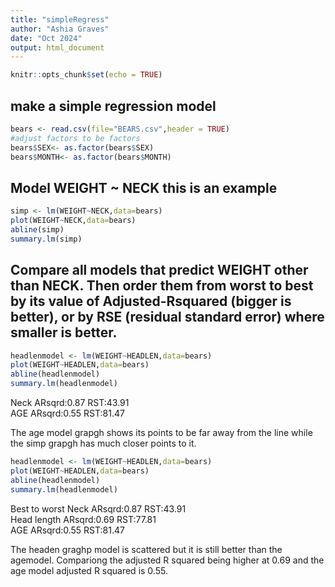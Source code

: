 ```yaml
---
title: "simpleRegress"
author: "Ashia Graves"
date: "Oct 2024"
output: html_document
---
```


```r
knitr::opts_chunk$set(echo = TRUE)
```

## make a simple regression model

```r
bears <- read.csv(file="BEARS.csv",header = TRUE)
#adjust factors to be factors
bears$SEX<- as.factor(bears$SEX)
bears$MONTH<- as.factor(bears$MONTH)
```

## Model WEIGHT ~ NECK  this is an example  

```r
simp <- lm(WEIGHT~NECK,data=bears)
plot(WEIGHT~NECK,data=bears)
abline(simp)
summary.lm(simp)
```


## Compare all models that predict WEIGHT other than NECK. Then order them from worst to best by its value of Adjusted-Rsquared (bigger is better), or by RSE (residual standard error) where smaller is better. 



```r
headlenmodel <- lm(WEIGHT~HEADLEN,data=bears)
plot(WEIGHT~HEADLEN,data=bears)
abline(headlenmodel)
summary.lm(headlenmodel)
```

 Neck         ARsqrd:0.87     RST:43.91  
 AGE          ARsqrd:0.55     RST:81.47  

The age model grapgh shows its points to be far away from the line while the simp grapgh has much closer points to it.

```r
headlenmodel <- lm(WEIGHT~HEADLEN,data=bears)
plot(WEIGHT~HEADLEN,data=bears)
abline(headlenmodel)
summary.lm(headlenmodel)
```
 
 Best to worst
 Neck         ARsqrd:0.87     RST:43.91  
 Head length  ARsqrd:0.69     RST:77.81  
 AGE          ARsqrd:0.55     RST:81.47  
 
 The headen graghp model is scattered but it is still better than the agemodel. Compariong the adjusted R squared being higher at 0.69  and the age model adjusted R squared is 0.55.


















